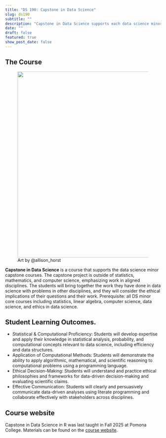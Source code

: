 ```yaml
---
title: "DS 190: Capstone in Data Science"
slug: ds190
subtitle: ""
description: "Capstone in Data Science supports each data science minor's capstone project. The project's topic is outside of statistics, mathematics, and computer science."
date: ""
draft: false
featured: true
show_post_date: false
---
```


## The Course

<figure>
<img src="starwars-teamwork.png" align="right" width = "600">
<figcaption>Art by @allison_horst</figcaption>
</figure>


**Capstone in Data Science** is a course that supports the data science minor capstone courses.
The capstone project is outside of statistics, mathematics, and computer science, emphasizing work in aligned disciplines. The students will bring together the work they have done in data science with problems in other disciplines, and they will consider the ethical implications of their questions and their work. Prerequisite: all DS minor core courses including statistics, linear algebra, computer science, data science, and ethics in data science. 


## Student Learning Outcomes.

* Statistical & Computational Proficiency: Students will develop expertise and apply their knowledge in statistical analysis, probability, and computational concepts relevant to data science, including efficiency and data structures.
* Application of Computational Methods: Students will demonstrate the ability to apply algorithmic, mathematical, and scientific reasoning to computational problems using a programming language.
* Ethical Decision-Making: Students will understand and practice ethical philosophies and frameworks for data-driven decision-making and evaluating scientific claims.
* Effective Communication: Students will clearly and persuasively communicate data-driven analyses using literate programming and collaborate effectively with stakeholders across disciplines.


## Course website

Capstone in Data Science in R was last taught in Fall 2025 at Pomona College.  Materials can be found on the <a href = "https://ds190-capstone.netlify.app/" target = "_blank">course website</a>.


